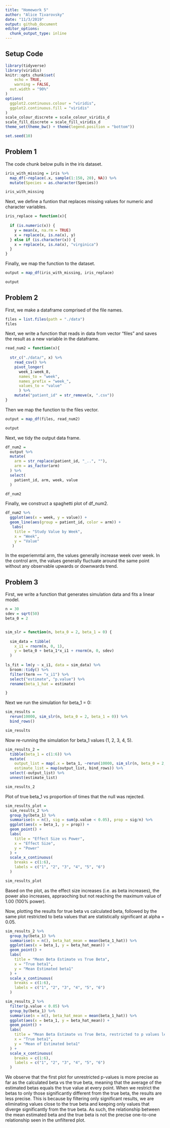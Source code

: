 ```yaml
---
title: "Homework 5"
author: "Alice Tivarovsky"
date: "11/3/2019"
output: github_document
editor_options: 
  chunk_output_type: inline
---
```


## Setup Code

```r

library(tidyverse)
library(viridis)
knitr::opts_chunk$set(
	echo = TRUE,
	warning = FALSE,
  out.width = "90%"
)
options(
  ggplot2.continuous.colour = "viridis",
  ggplot2.continuous.fill = "viridis"
)
scale_colour_discrete = scale_colour_viridis_d
scale_fill_discrete = scale_fill_viridis_d
theme_set(theme_bw() + theme(legend.position = "bottom"))

set.seed(10)
```

## Problem 1

The code chunk below pulls in the iris dataset. 

```r

iris_with_missing = iris %>% 
  map_df(~replace(.x, sample(1:150, 20), NA)) %>%
  mutate(Species = as.character(Species))

iris_with_missing
```

Next, we define a funtion that replaces missing values for numeric and character variables. 

```r

iris_replace = function(x){
  
  if (is.numeric(x)) {
    y = mean(x, na.rm = TRUE)
    x = replace(x, is.na(x), y)
  } else if (is.character(x)) {
    x = replace(x, is.na(x), "virginica")
  }
}

```


Finally, we map the function to the dataset. 

```r

output = map_df(iris_with_missing, iris_replace)

output
```


## Problem 2

First, we make a dataframe comprised of the file names. 

```r

files = list.files(path = "./data")
files

```

Next, we write a function that reads in data from vector "files" and saves the result as a new variable in the dataframe. 

```r

read_num2 = function(x){
  
  str_c("./data/", x) %>% 
    read_csv() %>% 
    pivot_longer(
      week_1:week_8,
      names_to = "week",
      names_prefix = "week_",
      values_to = "value"
      ) %>% 
    mutate("patient_id" = str_remove(x, ".csv"))
}

```

Then we map the function to the files vector. 

```r

output = map_df(files, read_num2)

output
```

Next, we tidy the output data frame. 

```r
df_num2 = 
  output %>% 
  mutate(
    arm = str_replace(patient_id, "_..", ""), 
    arm = as_factor(arm)
  ) %>% 
  select(
    patient_id, arm, week, value
  )

df_num2
```

Finally, we construct a spaghetti plot of df_num2. 

```r
df_num2 %>% 
  ggplot(aes(x = week, y = value)) + 
  geom_line(aes(group = patient_id, color = arm)) + 
   labs(
    title = "Study Value by Week",
    x = "Week",
    y = "Value"
   )
```

In the experiemntal arm, the values generally increase week over week. In the control arm, the values generally fluctuate around the same point without any observable upwards or downwards trend. 


## Problem 3

First, we write a function that generates simulation data and fits a linear model.  

```r
n = 30
sdev = sqrt(50) 
beta_0 = 2


sim_slr = function(n, beta_0 = 2, beta_1 = 0) {
  
  sim_data = tibble(
    x_i1 = rnorm(n, 0, 1),
    y = beta_0 + beta_1*x_i1 + rnorm(n, 0, sdev)
  )
  
ls_fit = lm(y ~ x_i1, data = sim_data) %>% 
  broom::tidy() %>% 
  filter(term == "x_i1") %>% 
  select("estimate", "p.value") %>% 
  rename(beta_1_hat = estimate)

}

```


Next we run the simulation for beta_1 = 0: 
 
```r

sim_results = 
  rerun(10000, sim_slr(n, beta_0 = 2, beta_1 = 0)) %>% 
  bind_rows() 

sim_results

```


Now re-running the simulation for beta_1 values (1, 2, 3, 4, 5). 

```r
sim_results_2 = 
  tibble(beta_1 = c(1:6)) %>% 
  mutate(
    output_list = map(.x = beta_1, ~rerun(10000, sim_slr(n, beta_0 = 2, beta_1 = .x))),
    estimate_list = map(output_list, bind_rows)) %>% 
  select(-output_list) %>% 
  unnest(estimate_list) 

sim_results_2
```


Plot of true beta_1 vs proportion of times that the null was rejected. 

```r
sim_results_plot = 
  sim_results_2 %>% 
  group_by(beta_1) %>% 
  summarise(n = n(), sig = sum(p.value < 0.05), prop = sig/n) %>% 
  ggplot(aes(x = beta_1, y = prop)) +
  geom_point() +
  labs(
    title = "Effect Size vs Power", 
    x = "Effect Size", 
    y = "Power"
  ) +
  scale_x_continuous(
    breaks = c(1:6),
    labels = c("1", "2", "3", "4", "5", "6")
  )

sim_results_plot

```

Based on the plot, as the effect size increases (i.e. as beta increases), the power also increases, appraoching but not reaching the maximum value of 1.00 (100% power). 

Now, plotting the results for true beta vs calculated beta, followed by the same plot restricted to beta values that are statistically significant at alpha = 0.05. 

```r
sim_results_2 %>% 
  group_by(beta_1) %>% 
  summarise(n = n(), beta_hat_mean = mean(beta_1_hat)) %>% 
  ggplot(aes(x = beta_1, y = beta_hat_mean)) +
  geom_point() +
  labs(
    title = "Mean Beta Estimate vs True Beta", 
    x = "True beta1", 
    y = "Mean Estimated beta1"
  ) +
  scale_x_continuous(
    breaks = c(1:6),
    labels = c("1", "2", "3", "4", "5", "6")
  )
```

```r

sim_results_2 %>% 
  filter(p.value < 0.05) %>% 
  group_by(beta_1) %>% 
  summarise(n = n(), beta_hat_mean = mean(beta_1_hat)) %>% 
  ggplot(aes(x = beta_1, y = beta_hat_mean)) +
  geom_point() +
  labs(
    title = "Mean Beta Estimate vs True Beta, restricted to p values less than 0.05", 
    x = "True beta1", 
    y = "Mean of Estimated beta1"
  ) +
  scale_x_continuous(
    breaks = c(1:6),
    labels = c("1", "2", "3", "4", "5", "6")
  )
```

We observe that the first plot for unrestricted p-values is more precise as far as the calculated beta vs the true beta, meaning that the average of the estimated betas equals the true value at every point. When we restrict the betas to only those significantly different from the true beta, the results are less precise. This is because by filtering only significant results, we are eliminating values close to the true beta and keeping only values that diverge significantly from the true beta. As such, the relationship between the mean estimated beta and the true beta is not the precise one-to-one relationship seen in the unfiltered plot. 
